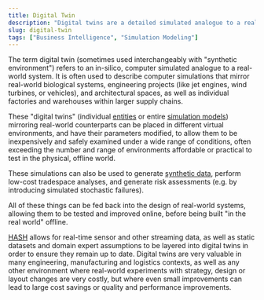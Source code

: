 ```yaml
---
title: Digital Twin
description: "Digital twins are a detailed simulated analogue to a real-world system"
slug: digital-twin
tags: ["Business Intelligence", "Simulation Modeling"]
---
```


The term digital twin (sometimes used interchangeably with "synthetic environment") refers to an in-silico, computer simulated analogue to a real-world system. It is often used to describe computer simulations that mirror real-world biological systems, engineering projects (like jet engines, wind turbines, or vehicles), and architectural spaces, as well as individual factories and warehouses within larger supply chains.

These "digital twins" (individual [entities](/glossary/entities) or entire [simulation models](/glossary/simulations)) mirroring real-world counterparts can be placed in different virtual environments, and have their parameters modified, to allow them to be inexpensively and safely examined under a wide range of conditions, often exceeding the number and range of environments affordable or practical to test in the physical, offline world.

These simulations can also be used to generate [synthetic data](/glossary/synthetic-data-generation), perform low-cost tradespace analyses, and generate risk assessments (e.g. by introducing simulated stochastic failures).

All of these things can be fed back into the design of real-world systems, allowing them to be tested and improved online, before being built "in the real world" offline.

[HASH](/platform) allows for real-time sensor and other streaming data, as well as static datasets and domain expert assumptions to be layered into digital twins in order to ensure they remain up to date. Digital twins are very valuable in many engineering, manufacturing and logistics contexts, as well as any other environment where real-world experiments with strategy, design or layout changes are very costly, but where even small improvements can lead to large cost savings or quality and performance improvements.

